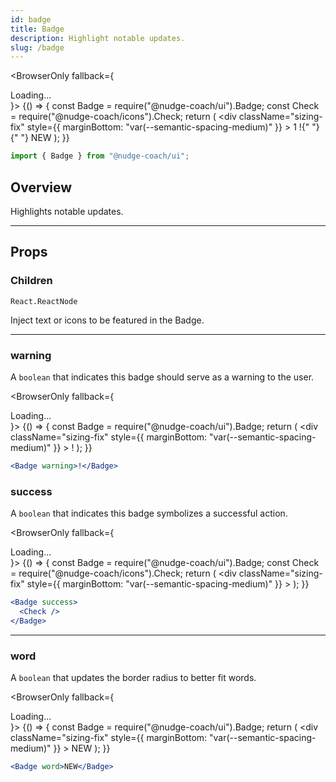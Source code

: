```yaml
---
id: badge
title: Badge
description: Highlight notable updates.
slug: /badge
---
```



<BrowserOnly fallback={<div>Loading...</div>}>
  {() => {
    const Badge = require("@nudge-coach/ui").Badge;
    const Check = require("@nudge-coach/icons").Check;
    return (
      <div
        className="sizing-fix"
        style={{ marginBottom: "var(--semantic-spacing-medium)" }}
      >
        <Badge>1</Badge> <Badge warning>!</Badge>{" "}
        <Badge success>
          <Check />
        </Badge>{" "}
        <Badge word>NEW</Badge>
      </div>
    );
  }}
</BrowserOnly>

```jsx
import { Badge } from "@nudge-coach/ui";
```

## Overview

Highlights notable updates.

---

## Props

### Children

`React.ReactNode`

Inject text or icons to be featured in the Badge.

---

### warning

A `boolean` that indicates this badge should serve as a warning to the user.

<BrowserOnly fallback={<div>Loading...</div>}>
  {() => {
    const Badge = require("@nudge-coach/ui").Badge;
    return (
      <div
        className="sizing-fix"
        style={{ marginBottom: "var(--semantic-spacing-medium)" }}
      >
        <Badge warning>!</Badge>
      </div>
    );
  }}
</BrowserOnly>

```jsx
<Badge warning>!</Badge>
```

### success

A `boolean` that indicates this badge symbolizes a successful action.

<BrowserOnly fallback={<div>Loading...</div>}>
  {() => {
    const Badge = require("@nudge-coach/ui").Badge;
    const Check = require("@nudge-coach/icons").Check;
    return (
      <div
        className="sizing-fix"
        style={{ marginBottom: "var(--semantic-spacing-medium)" }}
      >
        <Badge success>
          <Check />
        </Badge>
      </div>
    );
  }}
</BrowserOnly>

```jsx
<Badge success>
  <Check />
</Badge>
```

---

### word

A `boolean` that updates the border radius to better fit words.

<BrowserOnly fallback={<div>Loading...</div>}>
  {() => {
    const Badge = require("@nudge-coach/ui").Badge;
    return (
      <div
        className="sizing-fix"
        style={{ marginBottom: "var(--semantic-spacing-medium)" }}
      >
        <Badge word>NEW</Badge>
      </div>
    );
  }}
</BrowserOnly>

```jsx
<Badge word>NEW</Badge>
```
